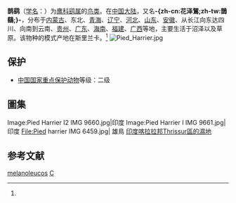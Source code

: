 {{noteTA
|T=zh-cn:鹊鹞; zh-tw:花澤鵟; 
|1=zh-cn:鹊鹞; zh-tw:花澤鵟; 
}}
{{speciesbox
| name = 鹊鹞
| status = LC
| status_system = IUCN3.1
| status_ref = <ref>{{IUCN|id=22695402 |title=''Circus melanoleucos'' |assessor=BirdLife International |assessor-link=BirdLife International |version=2013.2 |year=2012 |accessdate=26 November 2013}}</ref>
| image = Pied Harrier (Female).jpg
| genus = Circus
| species = melanoleucos
| authority = (Pennant)<ref name='id1528'>{{cite web| url =http://www.bioinfo.cn/db05/BjdwSpecies.php?action=view&id=1528| title =鹊鹞| work =《中国动物物种编目数据库》| publisher =中国科学院微生物研究所| author =中国科学院动物研究所| accessdate =2009-04-04| deadurl =yes| archiveurl =https://web.archive.org/web/20160305045729/http://www.bioinfo.cn/db05/BjdwSpecies.php?action=view&id=1528| archivedate =2016-03-05}}</ref>
}}

'''鹊鹞'''（[[学名|学名]]：{{lang|la|''Circus melanoleucos''}}）为[[鹰科|鹰科]][[鹞属|鹞属]]的[[鸟类|鸟类]]。在[[中国大陆|中国大陆]]，又名'''-{zh-cn:花泽鵟;zh-tw:鵲鷂;}-'''，分布于[[内蒙古|内蒙古]]、东北、[[青海|青海]]、[[辽宁|辽宁]]、[[河北|河北]]、[[山东|山东]]、[[安徽|安徽]]、从长江向东达四川、向南到云南、[[贵州|贵州]]、[[广东|广东]]、[[海南|海南]]、[[福建|福建]]、[[广西|广西]]等地，主要生活于沼泽以及草原。该物种的模式产地在斯里兰卡。<ref name='id1528'/>
[[Image:Pied_Harrier.jpg|thumb]]

==保护==
*[[中國國家重點保護野生動物名錄|中国国家重点保护动物]]等级：二级

==圖集==
<Gallery>
Image:Pied Harrier I2 IMG 9660.jpg|印度
Image:Pied Harrier I IMG 9661.jpg| 印度
File:Pied harrier IMG 6459.jpg| 雄鳥 [[Thrissur_Kole_Wetlands|印度喀拉拉邦Thrissur區的濕地]]
</Gallery>

== 参考文献 ==
{{reflist}}
{{Taxonbar|from=Q900773}}

[[Category:鹞属|melanoleucos]]
[[Category:1769年描述的鸟类|C]]

{{Falconiformes-stub}}